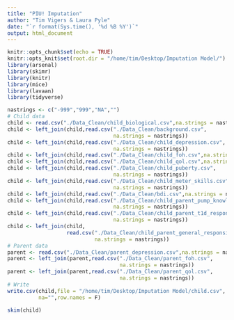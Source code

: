 ```yaml
---
title: "PIU! Imputation"
author: "Tim Vigers & Laura Pyle"
date: "`r format(Sys.time(), '%d %B %Y')`"
output: html_document
---
```


```r
knitr::opts_chunk$set(echo = TRUE)
knitr::opts_knit$set(root.dir = "/home/tim/Desktop/Imputation Model/")
library(arsenal)
library(skimr)
library(knitr)
library(mice)
library(lavaan)
library(tidyverse)
```

```r
nastrings <- c("-999","999","NA","")
# Child data
child <- read.csv("./Data_Clean/child_biological.csv",na.strings = nastrings)
child <- left_join(child,read.csv("./Data_Clean/background.csv",
                                  na.strings = nastrings))
child <- left_join(child,read.csv("./Data_Clean/child_depression.csv",
                                  na.strings = nastrings))
child <- left_join(child,read.csv("./Data_Clean/child_foh.csv",na.strings = nastrings))
child <- left_join(child,read.csv("./Data_Clean/child_qol.csv",na.strings = nastrings))
child <- left_join(child,read.csv("./Data_Clean/child_puberty.csv",
                                  na.strings = nastrings))
child <- left_join(child,read.csv("./Data_Clean/child_meter_skills.csv",
                                  na.strings = nastrings))
child <- left_join(child,read.csv("./Data_Clean/bdi.csv",na.strings = nastrings))
child <- left_join(child,read.csv("./Data_Clean/child_parent_pump_knowledge.csv",
                                  na.strings = nastrings))
child <- left_join(child,read.csv("./Data_Clean/child_parent_t1d_responsibility.csv",
                                  na.strings = nastrings))
child <- left_join(child,
                   read.csv("./Data_Clean/child_parent_general_responsibility.csv",
                            na.strings = nastrings))
# Parent data
parent <- read.csv("./Data_Clean/parent_depression.csv",na.strings = nastrings)
parent <- left_join(parent,read.csv("./Data_Clean/parent_foh.csv",
                                    na.strings = nastrings))
parent <- left_join(parent,read.csv("./Data_Clean/parent_qol.csv",
                                    na.strings = nastrings))
# Write
write.csv(child,file = "/home/tim/Desktop/Imputation Model/child.csv",
          na="",row.names = F)
```

```r
skim(child)
```